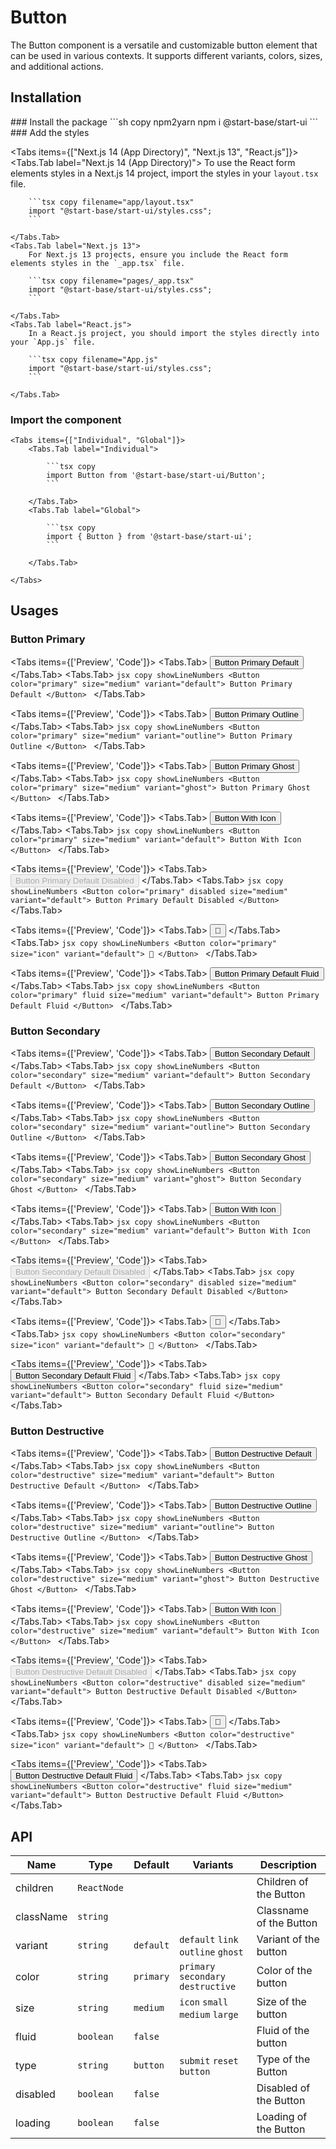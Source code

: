 
# Button

The Button component is a versatile and customizable button element that can be used in various contexts. It supports different variants, colors, sizes, and additional actions.

## Installation

<Steps>
### Install the package
```sh copy npm2yarn
npm i @start-base/start-ui
```
### Add the styles

<Tabs items={["Next.js 14 (App Directory)", "Next.js 13", "React.js"]}>
    <Tabs.Tab label="Next.js 14 (App Directory)">
        To use the React form elements styles in a Next.js 14 project, import the styles in your `layout.tsx` file.

        ```tsx copy filename="app/layout.tsx"
        import "@start-base/start-ui/styles.css";
        ```

    </Tabs.Tab>
    <Tabs.Tab label="Next.js 13">
        For Next.js 13 projects, ensure you include the React form elements styles in the `_app.tsx` file.

        ```tsx copy filename="pages/_app.tsx"
        import "@start-base/start-ui/styles.css";
        ```

    </Tabs.Tab>
    <Tabs.Tab label="React.js">
        In a React.js project, you should import the styles directly into your `App.js` file.

        ```tsx copy filename="App.js"
        import "@start-base/start-ui/styles.css";
        ```

    </Tabs.Tab>

</Tabs>

### Import the component

    <Tabs items={["Individual", "Global"]}>
        <Tabs.Tab label="Individual">

            ```tsx copy
            import Button from '@start-base/start-ui/Button';
            ```

        </Tabs.Tab>
        <Tabs.Tab label="Global">

            ```tsx copy
            import { Button } from '@start-base/start-ui';
            ```

        </Tabs.Tab>

    </Tabs>

</Steps>

## Usages

### Button Primary

<Tabs items={['Preview', 'Code']}>
  <Tabs.Tab>
    <Preview height={200}>
      <Button color="primary" size="medium" variant="default">
        Button Primary Default
      </Button>
    </Preview>
  </Tabs.Tab>
  <Tabs.Tab>
    ```jsx copy showLineNumbers
    <Button color="primary" size="medium" variant="default">
      Button Primary Default
    </Button>
    ```
  </Tabs.Tab>
</Tabs>

<Tabs items={['Preview', 'Code']}>
  <Tabs.Tab>
    <Preview height={200}>
      <Button color="primary" size="medium" variant="outline">
        Button Primary Outline
      </Button>
    </Preview>
  </Tabs.Tab>
  <Tabs.Tab>
    ```jsx copy showLineNumbers
    <Button color="primary" size="medium" variant="outline">
      Button Primary Outline
    </Button>
    ```
  </Tabs.Tab>
</Tabs>

<Tabs items={['Preview', 'Code']}>
  <Tabs.Tab>
    <Preview height={200}>
      <Button color="primary" size="medium" variant="ghost">
        Button Primary Ghost
      </Button>
    </Preview>
  </Tabs.Tab>
  <Tabs.Tab>
    ```jsx copy showLineNumbers
    <Button color="primary" size="medium" variant="ghost">
      Button Primary Ghost
    </Button>
    ```
  </Tabs.Tab>
</Tabs>

<Tabs items={['Preview', 'Code']}>
  <Tabs.Tab>
    <Preview height={200}>
      <Button color="primary" size="medium" variant="default">
        Button With Icon
      </Button>
    </Preview>
  </Tabs.Tab>
  <Tabs.Tab>
    ```jsx copy showLineNumbers
    <Button color="primary" size="medium" variant="default">
      Button With Icon
    </Button>
    ```
  </Tabs.Tab>
</Tabs>

<Tabs items={['Preview', 'Code']}>
  <Tabs.Tab>
    <Preview height={200}>
      <Button color="primary" disabled size="medium" variant="default">
        Button Primary Default Disabled
      </Button>
    </Preview>
  </Tabs.Tab>
  <Tabs.Tab>
    ```jsx copy showLineNumbers
    <Button color="primary" disabled size="medium" variant="default">
      Button Primary Default Disabled
    </Button>
    ```
  </Tabs.Tab>
</Tabs>

<Tabs items={['Preview', 'Code']}>
  <Tabs.Tab>
    <Preview height={200}>
      <Button color="primary" size="icon" variant="default">
        🔔
      </Button>
    </Preview>
  </Tabs.Tab>
  <Tabs.Tab>
    ```jsx copy showLineNumbers
    <Button color="primary" size="icon" variant="default">
      🔔
    </Button>
    ```
  </Tabs.Tab>
</Tabs>

<Tabs items={['Preview', 'Code']}>
  <Tabs.Tab>
    <Preview height={200}>
      <Button color="primary" fluid size="medium" variant="default">
        Button Primary Default Fluid
      </Button>
    </Preview>
  </Tabs.Tab>
  <Tabs.Tab>
    ```jsx copy showLineNumbers
    <Button color="primary" fluid size="medium" variant="default">
      Button Primary Default Fluid
    </Button>
    ```
  </Tabs.Tab>
</Tabs>

### Button Secondary

<Tabs items={['Preview', 'Code']}>
  <Tabs.Tab>
    <Preview height={200}>
      <Button color="secondary" size="medium" variant="default">
        Button Secondary Default
      </Button>
    </Preview>
  </Tabs.Tab>
  <Tabs.Tab>
    ```jsx copy showLineNumbers
    <Button color="secondary" size="medium" variant="default">
      Button Secondary Default
    </Button>
    ```
  </Tabs.Tab>
</Tabs>

<Tabs items={['Preview', 'Code']}>
  <Tabs.Tab>
    <Preview height={200}>
      <Button color="secondary" size="medium" variant="outline">
        Button Secondary Outline
      </Button>
    </Preview>
  </Tabs.Tab>
  <Tabs.Tab>
    ```jsx copy showLineNumbers
    <Button color="secondary" size="medium" variant="outline">
      Button Secondary Outline
    </Button>
    ```
  </Tabs.Tab>
</Tabs>

<Tabs items={['Preview', 'Code']}>
  <Tabs.Tab>
    <Preview height={200}>
      <Button color="secondary" size="medium" variant="ghost">
        Button Secondary Ghost
      </Button>
    </Preview>
  </Tabs.Tab>
  <Tabs.Tab>
    ```jsx copy showLineNumbers
    <Button color="secondary" size="medium" variant="ghost">
      Button Secondary Ghost
    </Button>
    ```
  </Tabs.Tab>
</Tabs>

<Tabs items={['Preview', 'Code']}>
  <Tabs.Tab>
    <Preview height={200}>
      <Button color="secondary" size="medium" variant="default">
        Button With Icon
      </Button>
    </Preview>
  </Tabs.Tab>
  <Tabs.Tab>
    ```jsx copy showLineNumbers
    <Button color="secondary" size="medium" variant="default">
      Button With Icon
    </Button>
    ```
  </Tabs.Tab>
</Tabs>

<Tabs items={['Preview', 'Code']}>
  <Tabs.Tab>
    <Preview height={200}>
      <Button color="secondary" disabled size="medium" variant="default">
        Button Secondary Default Disabled
      </Button>
    </Preview>
  </Tabs.Tab>
  <Tabs.Tab>
    ```jsx copy showLineNumbers
    <Button color="secondary" disabled size="medium" variant="default">
      Button Secondary Default Disabled
    </Button>
    ```
  </Tabs.Tab>
</Tabs>

<Tabs items={['Preview', 'Code']}>
  <Tabs.Tab>
    <Preview height={200}>
      <Button color="secondary" size="icon" variant="default">
        🔔
      </Button>
    </Preview>
  </Tabs.Tab>
  <Tabs.Tab>
    ```jsx copy showLineNumbers
    <Button color="secondary" size="icon" variant="default">
      🔔
    </Button>
    ```
  </Tabs.Tab>
</Tabs>

<Tabs items={['Preview', 'Code']}>
  <Tabs.Tab>
    <Preview height={200}>
      <Button color="secondary" fluid size="medium" variant="default">
        Button Secondary Default Fluid
      </Button>
    </Preview>
  </Tabs.Tab>
  <Tabs.Tab>
    ```jsx copy showLineNumbers
    <Button color="secondary" fluid size="medium" variant="default">
      Button Secondary Default Fluid
    </Button>
    ```
  </Tabs.Tab>
</Tabs>

### Button Destructive

<Tabs items={['Preview', 'Code']}>
  <Tabs.Tab>
    <Preview height={200}>
      <Button color="destructive" size="medium" variant="default">
        Button Destructive Default
      </Button>
    </Preview>
  </Tabs.Tab>
  <Tabs.Tab>
    ```jsx copy showLineNumbers
    <Button color="destructive" size="medium" variant="default">
      Button Destructive Default
    </Button>
    ```
  </Tabs.Tab>
</Tabs>

<Tabs items={['Preview', 'Code']}>
  <Tabs.Tab>
    <Preview height={200}>
      <Button color="destructive" size="medium" variant="outline">
        Button Destructive Outline
      </Button>
    </Preview>
  </Tabs.Tab>
  <Tabs.Tab>
    ```jsx copy showLineNumbers
    <Button color="destructive" size="medium" variant="outline">
      Button Destructive Outline
    </Button>
    ```
  </Tabs.Tab>
</Tabs>

<Tabs items={['Preview', 'Code']}>
  <Tabs.Tab>
    <Preview height={200}>
      <Button color="destructive" size="medium" variant="ghost">
        Button Destructive Ghost
      </Button>
    </Preview>
  </Tabs.Tab>
  <Tabs.Tab>
    ```jsx copy showLineNumbers
    <Button color="destructive" size="medium" variant="ghost">
      Button Destructive Ghost
    </Button>
    ```
  </Tabs.Tab>
</Tabs>

<Tabs items={['Preview', 'Code']}>
  <Tabs.Tab>
    <Preview height={200}>
      <Button color="destructive" size="medium" variant="default">
        Button With Icon
      </Button>
    </Preview>
  </Tabs.Tab>
  <Tabs.Tab>
    ```jsx copy showLineNumbers
    <Button color="destructive" size="medium" variant="default">
      Button With Icon
    </Button>
    ```
  </Tabs.Tab>
</Tabs>

<Tabs items={['Preview', 'Code']}>
  <Tabs.Tab>
    <Preview height={200}>
      <Button color="destructive" disabled size="medium" variant="default">
        Button Destructive Default Disabled
      </Button>
    </Preview>
  </Tabs.Tab>
  <Tabs.Tab>
    ```jsx copy showLineNumbers
    <Button color="destructive" disabled size="medium" variant="default">
      Button Destructive Default Disabled
    </Button>
    ```
  </Tabs.Tab>
</Tabs>

<Tabs items={['Preview', 'Code']}>
  <Tabs.Tab>
    <Preview height={200}>
      <Button color="destructive" size="icon" variant="default">
        🔔
      </Button>
    </Preview>
  </Tabs.Tab>
  <Tabs.Tab>
    ```jsx copy showLineNumbers
    <Button color="destructive" size="icon" variant="default">
      🔔
    </Button>
    ```
  </Tabs.Tab>
</Tabs>

<Tabs items={['Preview', 'Code']}>
  <Tabs.Tab>
    <Preview height={200}>
      <Button color="destructive" fluid size="medium" variant="default">
        Button Destructive Default Fluid
      </Button>
    </Preview>
  </Tabs.Tab>
  <Tabs.Tab>
    ```jsx copy showLineNumbers
    <Button color="destructive" fluid size="medium" variant="default">
      Button Destructive Default Fluid
    </Button>
    ```
  </Tabs.Tab>
</Tabs>

## API

| Name      | Type        | Default   | Variants                            | Description             |
| --------- | ----------- | --------- | ----------------------------------- | ----------------------- |
| children  | `ReactNode` |           |                                     | Children of the Button  |
| className | `string`    |           |                                     | Classname of the Button |
| variant   | `string`    | `default` | `default` `link` `outline` `ghost`  | Variant of the button   |
| color     | `string`    | `primary` | `primary` `secondary` `destructive` | Color of the button     |
| size      | `string`    | `medium`  | `icon` `small` `medium` `large`     | Size of the button      |
| fluid     | `boolean`   | `false`   |                                     | Fluid of the button     |
| type      | `string`    | `button`  | `submit` `reset` `button`           | Type of the Button      |
| disabled  | `boolean`   | `false`   |                                     | Disabled of the Button  |
| loading   | `boolean`   | `false`   |                                     | Loading of the Button   |

